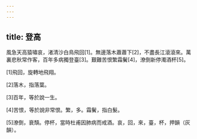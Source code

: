 ```yaml
---
---
---
```

title: 登高
---



風急天高猿嘯哀，渚清沙白鳥飛回[1]。無邊落木蕭蕭下[2]，不盡長江滾滾來。萬裏悲秋常作客，百年多病獨登臺[3]。艱難苦恨繁霜鬢[4]，潦倒新停濁酒杯[5]。

[1]飛回，旋轉地飛翔。

[2]落木，指落葉。

[3]百年，等於說一生。

[4]苦恨，等於說非常恨。繁，多。霜鬢，指白髮。

[5]潦倒，衰頹。停杯，當時杜甫因肺病而戒酒。哀，回，來，臺，杯，押韻（灰韻）。